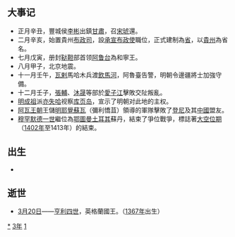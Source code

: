 {{yearTOC|1413|明'''[[永乐_(明成祖)|永乐]]十一年'''；越南'''[[重光_(陳季擴)|重光]]五年'''；日本'''[[應永|應永]]二十年'''}}
== 大事记 ==
*正月辛丑，豐城侯[[李彬|李彬]]出鎮[[甘肅|甘肅]]，召[[宋琥|宋琥]]還。
*二月辛亥，始置貴州[[布政司|布政司]]，設[[承宣布政使|承宣布政使]]職位，正式建制為[[省|省]]，以[[貴州|貴州]]為省名。
*七月戊寅，册封[[鞑靼|鞑靼]]部首领[[阿鲁台|阿鲁台]]為和寧王。
*八月甲子，北京地震。
*十一月壬午，[[瓦剌|瓦剌]]馬哈木兵渡[[飲馬河|飲馬河]]，阿魯臺告警，明朝令邊疆將士加強守備。
*十二月壬子，[[張輔|張輔]]、[[沐晟|沐晟]]等部於[[愛子江|愛子江]]擊敗交阯叛亂。
*[[明成祖|明成祖]]派[[亦失哈|亦失哈]]视察[[库页岛|库页岛]]，宣示了明朝对此地的主权。
*[[阿瓦王朝|阿瓦王朝]]王儲[[明耶覺蘇瓦|明耶覺蘇瓦]]（彌利憍苴）領導的軍隊擊敗了[[木邦|登尼]]及其[[明朝|中國]]盟友。
*[[穆罕默德一世_(鄂圖曼帝國)|穆罕默德一世]]繼位為[[鄂圖曼土耳其|鄂圖曼土耳其]]蘇丹，結束了爭位戰爭，標誌著[[大空位期|大空位期]]（[[1402年|1402年]]至1413年）的結束。

== 出生 ==
*

== 逝世 ==
{{Wikisource year mention}}
*[[3月20日|3月20日]]——[[亨利四世_(英格蘭)|亨利四世]]，英格蘭國王。（[[1367年|1367年]]出生）

[[Category:1413年|*]]
[[Category:1410年代|3年]]
[[Category:15世纪各年|1]]